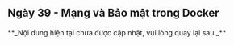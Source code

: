 
## Ngày 39 - Mạng và Bảo mật trong Docker

<Aside type="danger" title="Chưa cập nhật">
    **_Nội dung hiện tại chưa được cập nhật, vui lòng quay lại sau._**
</Aside>
